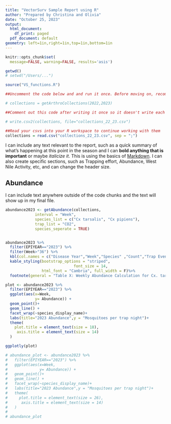 ```yaml
---
title: "VectorSurv Sample Report using R"
author: "Prepared by Christina and Olivia"
date: "October 25, 2023"
output:
  html_document:
    df_print: paged
  pdf_document: default
geometry: left=1in,right=1in,top=1in,bottom=1in
---
```

```r
knitr::opts_chunk$set(
  message=FALSE, warning=FALSE, results='asis')

```

```r
getwd()
# setwd("/Users/...")

```

```r
source("VS_functions.R")
```

```r
##Uncomment the code below and and run it once. Before moving on, recomment the code. This will prevent R from retrieving your data each time you knit your file. 

# collections = getArthroCollections(2022,2023)
```

```r
##Comment out this code after writing it once so it doesn't write each time you knit your file. 

# write.csv2(collections, file="collections_22_23.csv")
```

```r
##Read your csvs into your R workspace to continue working with them
collections = read.csv("collections_22_23.csv", sep = ";")
```

I can include any text relevant to the report, such as a quick summary of what's happening at this point in the season and I can **bold anything that is important** or maybe *italicize it*. This is using the basics of [Markdown](https://www.markdownguide.org/cheat-sheet/). I can also create specific sections, such as Trapping effort, Abundance, West Nile Activity, etc, and can change the header size.

## Abundance

I can include text anywhere outside of the code chunks and the text will show up in my final file. 


```r
abundance2023 <- getAbundance(collections,
             interval = "Week",
             species_list = c("Cx tarsalis", "Cx pipiens"),
             trap_list = "CO2", 
             species_seperate = TRUE)


abundance2023 %>% 
  filter(EPIYEAR=="2023") %>%
  filter(Week>"36") %>%
  kbl(col.names = c("Disease Year","Week","Species" ,"Count","Trap Events", "Mosquitoes per trap night")) %>%
  kable_styling(bootstrap_options = "striped",
                              font_size = 14, 
                html_font = "Cambria", full_width = F)%>%  
  footnote(general = "Table X: Weekly Abundance Calculation for Cx. tarsalis, pipiens in CO2 traps", general_title = "")

```

```r
plot <- abundance2023 %>%  
  filter(EPIYEAR=="2023") %>%
  ggplot(aes(x=Week,
             y= Abundance)) +
  geom_point()+ 
  geom_line() + 
  facet_wrap(~species_display_name)+
  labs(title="2023 Abundance",y = "Mosquitoes per trap night")+
  theme(
    plot.title = element_text(size = 18),
     axis.title = element_text(size = 14)
  )

ggplotly(plot)

```

```r
# abundance_plot <- abundance2023 %>%  
#   filter(EPIYEAR=="2023") %>%
#   ggplot(aes(x=Week,
#              y= Abundance)) +
#   geom_point()+ 
#   geom_line() + 
#   facet_wrap(~species_display_name)+
#   labs(title="2023 Abundance",y = "Mosquitoes per trap night")+
#   theme(
#     plot.title = element_text(size = 26),
#      axis.title = element_text(size = 14)
#   )
# 
# abundance_plot

```

